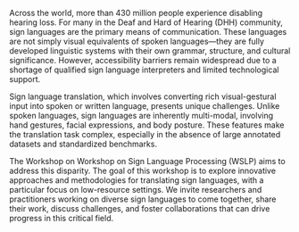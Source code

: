Across the world, more than 430 million people experience disabling hearing loss. For many in the Deaf and Hard of Hearing (DHH) community, 
sign languages are the primary means of communication. These languages are not simply visual equivalents of spoken languages—they are fully 
developed linguistic systems with their own grammar, structure, and cultural significance. However, accessibility barriers remain widespread 
due to a shortage of qualified sign language interpreters and limited technological support.

Sign language translation, which involves converting rich visual-gestural input into spoken or written language, presents unique challenges. 
Unlike spoken languages, sign languages are inherently multi-modal, involving hand gestures, facial expressions, and body posture. These 
features make the translation task complex, especially in the absence of large annotated datasets and standardized benchmarks.

The Workshop on Workshop on Sign Language Processing (WSLP) aims to address this disparity. The goal of this
workshop is to explore innovative approaches and methodologies for translating sign languages, with a particular focus on low-resource settings.
We invite researchers and practitioners working on diverse sign languages to come together, share their work, discuss challenges, and foster 
collaborations that can drive progress in this critical field.

